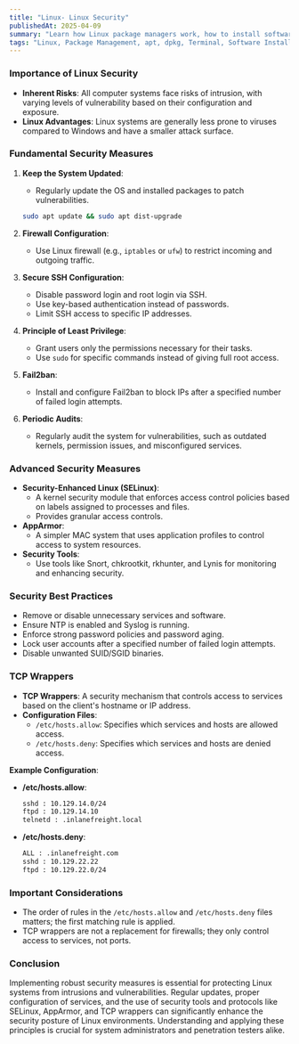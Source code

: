 ```yaml
---
title: "Linux- Linux Security"
publishedAt: 2025-04-09
summary: "Learn how Linux package managers work, how to install software, and manage dependencies with apt, dpkg, and more."
tags: "Linux, Package Management, apt, dpkg, Terminal, Software Installation"
---
```



### Importance of Linux Security

- **Inherent Risks**: All computer systems face risks of intrusion, with varying levels of vulnerability based on their configuration and exposure.
- **Linux Advantages**: Linux systems are generally less prone to viruses compared to Windows and have a smaller attack surface.

### Fundamental Security Measures

1. **Keep the System Updated**:
    - Regularly update the OS and installed packages to patch vulnerabilities.
    
    ```bash
    sudo apt update && sudo apt dist-upgrade
    
    ```
    
2. **Firewall Configuration**:
    - Use Linux firewall (e.g., `iptables` or `ufw`) to restrict incoming and outgoing traffic.
3. **Secure SSH Configuration**:
    - Disable password login and root login via SSH.
    - Use key-based authentication instead of passwords.
    - Limit SSH access to specific IP addresses.
4. **Principle of Least Privilege**:
    - Grant users only the permissions necessary for their tasks.
    - Use `sudo` for specific commands instead of giving full root access.
5. **Fail2ban**:
    - Install and configure Fail2ban to block IPs after a specified number of failed login attempts.
6. **Periodic Audits**:
    - Regularly audit the system for vulnerabilities, such as outdated kernels, permission issues, and misconfigured services.

### Advanced Security Measures

- **Security-Enhanced Linux (SELinux)**:
    - A kernel security module that enforces access control policies based on labels assigned to processes and files.
    - Provides granular access controls.
- **AppArmor**:
    - A simpler MAC system that uses application profiles to control access to system resources.
- **Security Tools**:
    - Use tools like Snort, chkrootkit, rkhunter, and Lynis for monitoring and enhancing security.

### Security Best Practices

- Remove or disable unnecessary services and software.
- Ensure NTP is enabled and Syslog is running.
- Enforce strong password policies and password aging.
- Lock user accounts after a specified number of failed login attempts.
- Disable unwanted SUID/SGID binaries.

### TCP Wrappers

- **TCP Wrappers**: A security mechanism that controls access to services based on the client's hostname or IP address.
- **Configuration Files**:
    - `/etc/hosts.allow`: Specifies which services and hosts are allowed access.
    - `/etc/hosts.deny`: Specifies which services and hosts are denied access.

**Example Configuration**:

- **/etc/hosts.allow**:
    
    ```bash
    sshd : 10.129.14.0/24
    ftpd : 10.129.14.10
    telnetd : .inlanefreight.local
    
    ```
    
- **/etc/hosts.deny**:
    
    ```bash
    ALL : .inlanefreight.com
    sshd : 10.129.22.22
    ftpd : 10.129.22.0/24
    
    ```
    

### Important Considerations

- The order of rules in the `/etc/hosts.allow` and `/etc/hosts.deny` files matters; the first matching rule is applied.
- TCP wrappers are not a replacement for firewalls; they only control access to services, not ports.

### Conclusion

Implementing robust security measures is essential for protecting Linux systems from intrusions and vulnerabilities. Regular updates, proper configuration of services, and the use of security tools and protocols like SELinux, AppArmor, and TCP wrappers can significantly enhance the security posture of Linux environments. Understanding and applying these principles is crucial for system administrators and penetration testers alike.